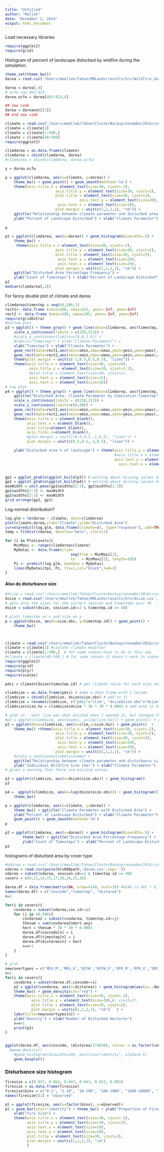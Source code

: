 ```yaml
---
title: "Untitled"
author: "Mallek"
date: "December 2, 2014"
output: html_document
---
```

Load necessary libraries
```r
require(ggplot2)
require(grid)
```
Histogram of percent of landscape disturbed by wildfire during the simulation.

```r
theme_set(theme_bw())
darea = read.csv('/Users/mmallek/Tahoe/RMLands/results/hrv/Wildfire_darea_trajectory.csv', header=TRUE)

darea = darea[,4]
# ocfw row 463:923
darea.ocfw = darea[463:923,4]

## new code
darea = dareaout[[1]]
## end new code

climate = read.csv('/Users/mmallek/Tahoe/ClusterBackup/november2014/csvs_upto_s20/climate_mean_5yr_660.csv', header=TRUE)
climate = climate[2]
climate = climate[1:500,]
climate = climate[40:500]
require(ggplot2)

climdarea = as.data.frame(climate)
climdarea = cbind(climdarea, darea)
#climdarea = cbind(climdarea, darea.ocfw)

y = darea.ocfw

p = ggplot(climdarea, aes(x=climate, y=darea)) + 
    theme_bw() + geom_point() + geom_smooth(method='lm') +
    theme(axis.title.x = element_text(size=30, vjust=-2), 
                       axis.title.y = element_text(size=30, vjust=2), 
                       plot.title = element_text(size=30, vjust=2), 
                                  axis.text.y = element_text(size=20), 
                        axis.text.x = element_text(size=20), 
                       plot.margin = unit(c(1,1,2,1), "cm")) + 
    ggtitle("Relationship between climate parameter and disturbed area per timestep") +
    ylab("Percent of Landscape Disturbed") + xlab("Climate Parameter") 
    
p

p2 = ggplot(climdarea, aes(x=darea)) + geom_histogram(binwidth=.5) + 
    theme_bw() + 
     theme(axis.title.x = element_text(size=30, vjust=-2), 
                       axis.title.y = element_text(size=30, vjust=2), 
                       plot.title = element_text(size=30, vjust=2), 
                        axis.text.y = element_text(size=20), 
                        axis.text.x = element_text(size=20), 
                       plot.margin = unit(c(1,1,2,1), "cm")) + 
    ggtitle("Disturbed Area Percentage Frequency") +
    ylab("Count of Timesteps") + xlab("Percent of Landscape Disturbed") 
p2   
median(climdarea[,2])
```

For fancy double plot of climate and darea

```r
climdarea$timestep = seq(40,500,1)
rect1<- data.frame (xmin=260, xmax=265, ymin=-Inf, ymax=Inf)
rect2 <- data.frame (xmin=290, xmax=295, ymin=-Inf, ymax=Inf)
require(gridExtra)
#bottom plot
p3 = ggplot() + theme_gray() + geom_line(data=climdarea, aes(timestep, climate)) + 
    scale_x_continuous(limits = c(250,311)) +
    #scale_y_continuous(limits=c(0.6,1.6)) +
    #labs(x="Timestep") + ylab("Climate Parameter") +
    xlab("Timestep") + ylab("Climate Parameter") +
    geom_rect(data=rect1,aes(xmin=xmin,xmax=xmax,ymin=ymin,ymax=ymax), alpha=0.1,fill="blue")+
    geom_rect(data=rect2,aes(xmin=xmin,xmax=xmax,ymin=ymin,ymax=ymax),alpha=0.1,fill="blue")+
    theme(plot.margin = unit(c(-1,0.5,0.5,0.5), "lines")) +
    theme(axis.title.x = element_text(size=30, vjust=0), 
           axis.title.y = element_text(size=20, vjust=1.5), 
           #plot.title = element_text(size=30, vjust=2), 
           axis.text.y = element_text(size=15), 
           axis.text.x = element_text(size=20))
# top plot
p4 = ggplot() + theme_gray() + geom_line(data=climdarea, aes(timestep, darea)) + 
    ggtitle("Disturbed Area, Climate Parameter by Simulation Timestep") +
    scale_x_continuous(limits = c(250,311)) +
    scale_y_continuous(limits=c(0,80)) +
    geom_rect(data=rect1,aes(xmin=xmin,xmax=xmax,ymin=ymin,ymax=ymax),alpha=0.1,fill="blue") +
    geom_rect(data=rect2,aes(xmin=xmin,xmax=xmax,ymin=ymin,ymax=ymax),alpha=0.1,fill="blue")+
    theme(axis.title.x = element_blank(),
          axis.text.x = element_blank(),
          plot.title=element_blank(),
          axis.ticks.x=element_blank(),
          #plot.margin = unit(c(0.5,0.5,-1,0.5), "lines")) +
          plot.margin = unit(c(0.5,0.5,-1,0.5), "lines")) +

    ylab("Disturbed area % of landscape") + theme(axis.title.y = element_text(size=20, vjust=1.5),
                                                  #axis.title.x = element_text(size=20, vjust=2),
                                                  axis.text.y = element_text(size=15), 
                                                    axis.text.x = element_text(size=20))


gp1 = ggplot_gtable(ggplot_build(p3)) # warning about missing values here
gp2 = ggplot_gtable(ggplot_build(p4)) # warning about missing values here
maxWidth = unit.pmax(gp1$widths[2:3], gp2$widths[2:3])
gp1$widths[2:3] <- maxWidth
gp2$widths[2:3] <- maxWidth
grid.arrange(gp2, gp1) 


```

Log-normal distribution?
```r
log.glm = lm(darea ~ climate, data=climdarea)
plot(climate,darea,xlab="Climate",ylab="Disturbed Area")
curve(predict(log.glm, data.frame(climate=x), type="response"), add=TRUE)
temp = fitdistr(darea, densfun="beta", start=1)
```

```r
for (i in PlotLevels){
    MinMaxi <- range(climdarea$climate)
    MyDatai <- data.frame(clim=
                              seq(from = MinMaxi[1], 
                              to   = MinMaxi[2], length=10))
    Pi <- predict(log.glm, newdata = MyDatai)
    lines(MyDatai$tpi, Pi, lty=1,col="black",lwd=2)
}
```

#### Also do disturbance size
```r
#dsize = read.csv('/Users/mmallek/Tahoe/ClusterBackup/november2014/csvs_upto_s20/dsize.csv', header=TRUE)
dsize = read.csv('/Users/mmallek/Tahoe/RMLands/results/hrv/dsize.csv', header=TRUE)
# gets only the sizes for the correct session and timesteps past 40
dsize = subset(dsize, session.id==2 & timestep.id >= 40)

# plots timestep on x and size on y
p = ggplot(dsize, aes(x=size.obs, y=timestep.id)) + geom_point() +
    theme_bw()



climate = read.csv('/Users/mmallek/Tahoe/ClusterBackup/november2014/csvs_upto_s20/climate_mean_5yr_660.csv', header=TRUE)
climate = climate[2] #isolate climate modifier
climate = climate[1:500,]  # for some reason have to do it this way
#climate = climate[40:500,] # for some reason it doesn't work to subset climate
require(ggplot2)
require(grid)
require(plyr)
require(scales)

pdsi = climate[dsize$timestep.id] # get climate value for each size and timestep combination

climdsize = as.data.frame(pdsi) # make a data frame with 1 column
climdsize = cbind(climdsize, dsize$size.obs) # add to it
climdsize = rename(climdsize, c("pdsi"="clim", "dsize$size.obs"="dsize")) # give better names
climdsize$size.ha = climdsize$dsize * 30 * 30 * 0.0001 # add area in ha

# plot it - next line was what existed when I opened it, but changed the log and got rid of the smooth
#p2 = ggplot(climdsize, aes(x=pdsi, y=log(size.ha))) + geom_point() + geom_smooth(method='lm') +
p2 = ggplot(data=climdsize, aes(x=clim,y=size.ha)) + geom_point()  +
    theme_bw() +theme(axis.title.x = element_text(size=30, vjust=-2), 
                       axis.title.y = element_text(size=30, vjust=2), 
                       plot.title = element_text(size=30, vjust=2), 
                        axis.text.y = element_text(size=20), 
                        axis.text.x = element_text(size=20), 
                       plot.margin = unit(c(1,1,2,1), "cm")) + 
    #scale_y_continuous(labels=comma) +
    ggtitle("Relationship between climate parameter and disturbance size") +
    ylab("Individual Wildfire Size (Ha)") + xlab("Climate Parameter")
# gives a warning that there are missing values

p3 = ggplot(climdsize, aes(x=dsize$size.obs)) + geom_histogram()
p3

p4 =  ggplot(climdsize, aes(x=log(dsize$size.obs))) + geom_histogram() +
    theme_bw()

p = ggplot(climdarea, aes(x=climate, y=darea)) + 
    theme_bw() + ggtitle("Climate Parameter with Disturbed Area") +
    ylab("Percent of Landscape Disturbed") + xlab("Climate Parameter") +
    geom_point() + geom_smooth(method='lm') 
p

p2 = ggplot(climdarea, aes(x=darea)) + geom_histogram(binwidth=.5) +
        theme_bw() + ggtitle("Disturbed Area Percentage Frequency") +
        ylab("Count of Timesteps") + xlab("Percent of Landscape Disturbed") 
p2    
```

histograms of disturbed area by cover type
```r
#ndarea = read.csv('/Users/mmallek/Tahoe/ClusterBackup/november2014/csvs_upto_s20/darea.csv')
ndarea = read.csv(paste(hrv000path,'darea.csv',sep=''))
ndarea = subset(ndarea, session.id==2 & timestep.id >= 40)     
covers = c(9,11,14,15,17,19,24,25,26)

darea.df = data.frame(matrix(NA, nrow=4149, ncol=3)) #4149 is 461 * 9, or timesteps * number of cover types
names(darea.df) = c("covcode","timestep", "distarea")
n=1

for(i in covers){
    covdarea = subset(ndarea,cov.id==i)
    for (j in 40:500){
        covdarea2 = subset(covdarea, timestep.id==j)
        thesum = sum(covdarea2$mort.any)
        hect = thesum * 30 * 30 * 0.0001
        darea.df$covcode[n] = i
        darea.df$timestep[n] = j
        darea.df$distarea[n] = hect
        n=n+1
    }
}

# plot
newcovertypes = c('MEG_M','MEG_X','OCFW','OCFW_U','RFR_M','RFR_X','SMC_M','SMC_U','SMC_X')
n=1
for(i in covers){
    covdarea = subset(darea.df,covcode==i)
    p2 = ggplot(covdarea, aes(x=distarea)) + geom_histogram(aes(y=..density..), col="black", fill="grey31") + #binwidth=) + 
    theme_bw() + geom_density(col="red") +
    theme(axis.title.x = element_text(size=30, vjust=-2), 
            axis.title.y = element_text(size=30),#, vjust=2), 
            plot.title = element_text(size=30, vjust=2), 
            plot.margin = unit(c(1,1,2,1), "cm")   ) +
    labs(title=newcovertypes[n]) +
    ylab("Density") + xlab("Number of Disturbed Hectares") 
    n=n+1
    print(p2)
}


ggplot(darea.df, aes(covcode, (distarea/174830), colour = as.factor(covcode))) +
  #geom_density()
    #geom_histogram(binwidth=100, position="identity", alpha=0.5)
    geom_boxplot()
```

### Disturbance size histogram
```r
firesize = c(0.837, 0.063, 0.047, 0.041, 0.011, 0.001)
firesize = as.data.frame(firesize)
firesize$bins = c("0-1", "1-10", "10-100", "100-1000", "1000-10000", "10000-100000")
names(firesize)[1] = "observed"

pl = ggplot(firesize, aes(x=factor(bins), y=observed))
pl + geom_bar(stat="identity") + theme_bw() + ylab("Proportion of Fires") + 
    xlab("Fire Size") +
    theme(axis.title.x = element_text(size=30, vjust=-2), 
          axis.title.y = element_text(size=30, vjust=2),
          axis.text.x = element_text(size=10),
          axis.text.y = element_text(size=10),
          plot.title = element_text(size=30, vjust=2),
          plot.margin = unit(c(1,1,2,1), "cm")   
          ) 

```


